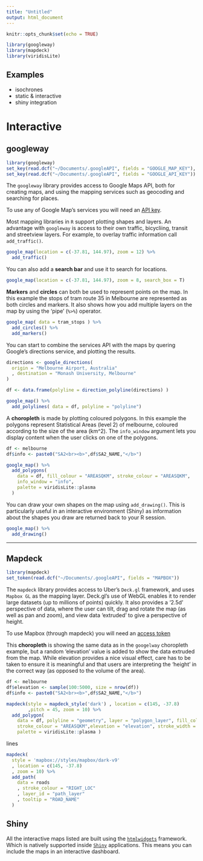 ```yaml
---
title: "Untitled"
output: html_document
---
```


```r
knitr::opts_chunk$set(echo = TRUE)

library(googleway)
library(mapdeck)
library(viridisLite)
```




## Examples

- isochrones
- static & interactive
- shiny integration

# Interactive 

## googleway

```r
library(googleway)
set_key(read.dcf("~/Documents/.googleAPI", fields = "GOOGLE_MAP_KEY"), api = "map")
set_key(read.dcf("~/Documents/.googleAPI", fields = "GOOGLE_API_KEY"))
```

The `googleway` library provides access to Google Maps API, both for creating maps, and using the mapping services such as geocoding and searching for places. 

To use any of Google Map's services you will need an [API key](https://developers.google.com/maps/documentation/javascript/get-api-key).

Most mapping libraries in `R` support plotting shapes and layers. An advantage with `googleway` is access to their own traffic, bicycliing, transit and streetview layers. For example, to overlay traffic information call `add_traffic()`. 

```r
google_map(location = c(-37.81, 144.97), zoom = 12) %>%
  add_traffic()
```

You can also add a **search bar** and use it to search for locations.

```r
google_map(location = c(-37.81, 144.97), zoom = 8, search_box = T)
```

**Markers** and **circles** can both be used to represent points on the map. In this example the stops of tram route 35 in Melbourne are represented as both circles and markers. It also shows how you add multiple layers on the map by using the 'pipe' (`%>%`) operator.

```r
google_map( data = tram_stops ) %>%
  add_circles() %>%
  add_markers()
```

You can start to combine the services API with the maps by quering Google's directions service, and plotting the results. 

```r

directions <- google_directions(
  origin = "Melbourne Airport, Australia"
  , destination = "Monash University, Melbourne"
)

df <- data.frame(polyline = direction_polyline(directions) )

google_map() %>%
  add_polylines( data = df, polyline = "polyline")

```


A **choropleth** is made by plotting coloured polygons. In this example the polygons represent Statistical Areas (level 2) of melbourne, coloured according to the size of the area (km^2). The `info_window` argument lets you display content when the user clicks on one of the polygons. 

```r
df <- melbourne
df$info <- paste0("SA2<br><b>",df$SA2_NAME,"</b>")

google_map() %>%
  add_polygons(
    data = df, fill_colour = "AREASQKM", stroke_colour = "AREASQKM", 
    info_window = "info",
    palette = viridisLite::plasma
  )

```

You can draw your own shapes on the map using `add_drawing()`. This is particularly useful in an interactive environment (Shiny) as information about the shapes you draw are returned back to your R session. 

```r
google_map() %>%
  add_drawing()
```

---


## Mapdeck

```r
library(mapdeck)
set_token(read.dcf("~/Documents/.googleAPI", fields = "MAPBOX"))
```

The `mapdeck` library provides access to Uber's `Deck.gl` framework, and uses `Mapbox GL` as the mapping layer. Deck.gl's use of WebGL enables it to render large datasets (up to millions of points) quickly. It also provides a '2.5d' perspective of data, where the user can tilt, drag and rotate the map (as well as pan and zoom), and view data 'extruded' to give a perspective of height. 

To use Mapbox (through mapdeck) you will need an [access token](https://www.mapbox.com/help/how-access-tokens-work/)

This **choropleth** is showing the same data as in the `googelway` choropleth example, but a random 'elevation' value is added to show the data extruded from the map. While elevation provides a nice visual effect, care has to be taken to ensure it is meaningful and that users are interpreting the 'height' in the correct way (as opposed to the volume of the area). 


```r

df <- melbourne
df$elevation <- sample(100:5000, size = nrow(df))
df$info <- paste0("SA2<br><b>",df$SA2_NAME,"</b>")

mapdeck(style = mapdeck_style('dark') , location = c(145, -37.8) 
        ,pitch = 45, zoom = 10) %>%
  add_polygon(
    data = df, polyline = "geometry", layer = "polygon_layer", fill_colour = "AREASQKM",
    stroke_colour = "AREASQKM",elevation = "elevation", stroke_width = 0, tooltip = 'info',
    palette = viridisLite::plasma )

```


lines

```r
mapdeck(
  style = 'mapbox://styles/mapbox/dark-v9'
  , location = c(145, -37.8)
  , zoom = 10) %>%
  add_path(
    data = roads
    , stroke_colour = "RIGHT_LOC"
    , layer_id = "path_layer"
    , tooltip = "ROAD_NAME"
  )
```


## Shiny

All the interactive maps listed are built using the [`htmlwidgets`](https://www.htmlwidgets.org/) framework. Which is natively supported inside [`Shiny`](https://shiny.rstudio.com/) applications. This means you can include the maps in an interactive dashboard.

```r


```